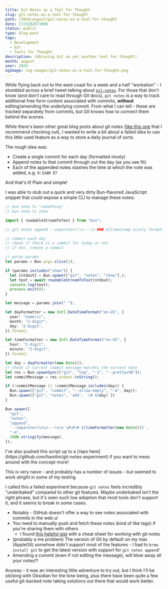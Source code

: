 ```yaml
---
title: Git Notes as a Tool for Thought
slug: git-notes-as-a-tool-for-thought
path: /2024/august/git-notes-as-a-tool-for-thought
date: 1723282971000
status: public
type: blog-post
tags:
  - Development
  - Git
  - Tools for Thought
description: (Ab)using Git as yet another tool for thought!
month: august
year: 2024
ogImage: /og-images/git-notes-as-a-tool-for-thought.png
---
```



While flying back out to the west coast for a week and a half "workation" - I stumbled across a brief tweet talking about [`git-notes`](https://git-scm.com/docs/git-notes). For those that don't know (and don't care to read through Git docs), `git notes` is a way to track additional free form content associated with commits, **without** editing/amending the underlying commit. From what I can tell - these are tracked separately from commits, but Git knows how to connect them behind the scenes.

While there's been other great blog posts about git notes ([like this one](https://tylercipriani.com/blog/2022/11/19/git-notes-gits-coolest-most-unloved-feature/) that I recommend checking out), I wanted to write a bit about a failed idea to use this little used feature as a way to store a daily journal of sorts.

The rough idea was:

- Create a single commit for each day (formatted nicely)
- Append notes to that commit through out the day (as you see fit)
- Each of the appended notes stashes the time at which the note was added, e.g. `9:15AM ET`

And that's it! Plain and simple!

I was able to stub out a quick and very dirty Bun-flavored JavaScript snippet that could expose a simple CLI to manage these notes:

```ts
// bun note.ts "something"
// bun note.ts show

import { readableStreamToText } from "bun";

// git notes append --separator="\n---\n ### ${timestamp nicely formatted}"

// commit each day
// check if there is a commit for today or not
// if not, create a commit

// parse params
let params = Bun.argv.slice(2);

if (params.includes("show")) {
  let {stdout} = Bun.spawn(["git", "notes", "show"],);
  let text = await readableStreamToText(stdout);
  console.log(text);
  process.exit(0);
}

let message = params.join(" ");

let dayFormatter = new Intl.DateTimeFormat("en-US", {
  year: "numeric",
  month: "2-digit",
  day: "2-digit",
}).format;

let timeFormatter = new Intl.DateTimeFormat("en-US", {
  hour: "2-digit",
  minute: "2-digit",
}).format;

let day = dayFormatter(new Date());
// check if current commit message matches the current date
let res = Bun.spawnSync(["git", "log", "-1", "--pretty=%B"]);
let commitMessage = res.stdout.toString();

if (!commitMessage || !commitMessage.includes(day)) {
  Bun.spawn(["git", "commit", "--allow-empty", "-m", day]);
  Bun.spawn(["git", "notes", 'add', `\# ${day}`])
}

Bun.spawn([
  "git",
  "notes",
  "append",
  `--separator=\n\n---\n\n \#\#\# ${timeFormatter(new Date())}`,
  "-m",
  JSON.stringify(message),
]);
```

<Callout>
I've also pushed this script up to a [repo here](https://github.com/hamlim/git-notes-experiment) if you want to mess around with the concept more!
</Callout>

This is very naive - and probably has a number of issues - but seemed to work _alright_ in some of my testing.

I called this a failed experiment because `git notes` feels incredibly "underbaked" compared to other git features. Maybe underbaked isn't the right phrase, but it's seen such low adoption that most tools don't support it, and it seems to break in some cases.

- Notably - GitHub doesn't offer a way to see notes associated with commits in the web ui
- You need to manually push and fetch these notes (kind of like tags) if you're sharing them with others
	- I found [this helpful gist](https://gist.github.com/topheman/ec8cde7c54e24a785e52) with a cheat sheet for working with git notes
- (probably a me problem) The version of Git by default on my mac (AppleGit) somehow didn't support most of the features - I had to `brew install git` to get the latest version with support for `git notes append`!
- Amending a commit (even if not editing the message), will blow away all your notes!?

Anyway - it was an interesting little adventure to try out, but I think I'll be sticking with Obsidian for the time being, plus there have been quite a few useful git-backed note taking solutions out there that would work better.

